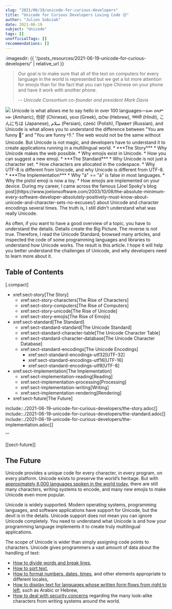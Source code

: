 ```yaml
---
slug: "2021/06/19/unicode-for-curious-developers"
title: "Unicode for Curious Developers Loving Code 😉"
author: "Julien Sobczak"
date: 2021-06-19
subject: "Unicode"
tags: []
unofficialTags: []
recommendations: []
---
```


:imagesdir: {{ '/posts_resources/2021-06-19-unicode-for-curious-developers/' | relative_url }}


> Our goal is to make sure that all of the text on computers for every language in the world is represented but we get a lot more attention for emojis than for the fact that you can type Chinese on your phone and have it work with another phone.
>
> -- <cite> Unicode Consortium co-founder and president Mark Davis</cite>


<img src="emojis-everywhere.png" />


<Lead>
Unicode is what allows me to say hello in over 100 languages—እው ሰላም ነው (Amharic), 你好 (Chinese), γεια (Greek), שלום (Hebrew), नमस्ते (Hindi), こんにちは (Japanese), سلام (Persian), cześć (Polish), Привет (Russian), and Unicode is what allows you to understand the difference between "You are funny 🤣" and "You are funny 👎." The web would not be the same without Unicode. But Unicode is not magic, and developers have to understand it to create applications running in a multilingual world.
</Lead>


<Admonition type="note" className="None" title="What You Will Learn">
* ***The Story***
  * Why Unicode makes the web possible.
  * Why emojis exist in Unicode.
  * How you can suggest a new emoji.
* ***The Standard***
  * Why Unicode is not just a character set.
  * How characters are allocated in the codespace.
  * Why UTF-8 is different from Unicode, and why Unicode is different from UTF-8.
* ***The Implementation***
  * Why "à" == "à" is false in most languages.
  * Why the pistol emoji is now a toy.
  * How emojis are implemented on your device.
</Admonition>


<Admonition type="note" className="None" title="Why Learning About Unicode?">
During my career, I came across the famous [Joel Spoky's blog post](https://www.joelonsoftware.com/2003/10/08/the-absolute-minimum-every-software-developer-absolutely-positively-must-know-about-unicode-and-character-sets-no-excuses/) about Unicode and character encodings several times. The truth is, I still didn't understand what was really Unicode.

As often, if you want to have a good overview of a topic, you have to understand the details. Details create the Big Picture. The reverse is not true. Therefore, I read the Unicode Standard, browsed many articles, and inspected the code of some programming languages and libraries to understand how Unicode works. The result is this article. I hope it will help you better understand the challenges of Unicode, and why developers need to learn more about it.
</Admonition>



## Table of Contents

[.compact]
* xref:sect-story[The Story]
  * xref:sect-story-characters[The Rise of Characters]
  * xref:sect-story-computers[The Rise of Computers]
  * xref:sect-story-unicode[The Rise of Unicode]
  * xref:sect-story-emojis[The Rise of Emojis]
* xref:sect-standard[The Standard]
  * xref:sect-standard-standard[The Unicode Standard]
  * xref:sect-standard-character-table[The Unicode Character Table]
  * xref:sect-standard-character-database[The Unicode Character Database]
  * xref:sect-standard-encodings[The Unicode Encodings]
    * xref:sect-standard-encodings-utf32[UTF-32]
    * xref:sect-standard-encodings-utf16[UTF-16]
    * xref:sect-standard-encodings-utf8[UTF-8]
* xref:sect-implementation[The Implementation]
  * xref:sect-implementation-reading[Reading]
  * xref:sect-implementation-processing[Processing]
  * xref:sect-implementation-writing[Writing]
  * xref:sect-implementation-rendering[Rendering]
* xref:sect-future[The Future]


include::./2021-06-19-unicode-for-curious-developers/the-story.adoc[]
include::./2021-06-19-unicode-for-curious-developers/the-standard.adoc[]
include::./2021-06-19-unicode-for-curious-developers/the-implementation.adoc[]


'''

[[sect-future]]
## The Future

Unicode provides a unique code for every character, in every program, on every platform. Unicode exists to preserve the world’s heritage. But with [approximately 6,000 languages spoken in the world today](http://www.unicode.org/education/consortwork.html), there are still many characters, writing systems to encode, and many new emojis to make Unicode even more popular.

Unicode is widely supported. Modern operating systems, programming languages, and software applications have support for Unicode, but the devil is in the details. Unicode support does not mean you can ignore Unicode completely. You need to understand what Unicode is and how your programming language implements it to create truly multilingual applications.


<Admonition type="note" className="experiment" title="To Go Further">
The scope of Unicode is wider than simply assigning code points to characters. Unicode gives programmers a vast amount of data about the handling of text:

* [How to divide words and break lines](https://www.unicode.org/reports/tr14/),
* [How to sort text](http://unicode.org/reports/tr10/),
* [How to format numbers, dates, times](http://cldr.unicode.org/), and other elements appropriate to different locales,
* [How to display text for languages whose written form flows from right to left](https://unicode.org/reports/tr9/), such as Arabic or Hebrew,
* [How to deal with security concerns](https://unicode.org/reports/tr36/) regarding the many look-alike characters from writing systems around the world.
</Admonition>

